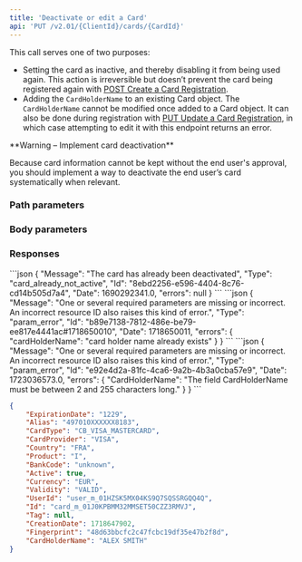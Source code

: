 ```yaml
---
title: 'Deactivate or edit a Card'  
api: 'PUT /v2.01/{ClientId}/cards/{CardId}'  
---
```




This call serves one of two purposes:
- Setting the card as inactive, and thereby disabling it from being used again. This action is irreversible but doesn’t prevent the card being registered again with [POST Create a Card Registration](/api-reference/card-registrations/create-card-registration).
- Adding the `CardHolderName` to an existing Card object. The `CardHolderName` cannot be modified once added to a Card object. It can also be done during registration with [PUT Update a Card Registration](/api-reference/card-registrations/update-card-registration), in which case attempting to edit it with this endpoint returns an error.

<Warning>  
**Warning – Implement card deactivation** 
  
Because card information cannot be kept without the end user's approval, you should implement a way to deactivate the end user’s card systematically when relevant.  
</Warning>  

### Path parameters  

<CardId1 />  

### Body parameters  

<Active1 />  

<CardHolderName1 />

### Responses  

<Accordion title="200">  

<ExpirationDate1Response />  

<AliasResponse />  

<CardType1Response />  

<CardProviderResponse />  

<Country4Response />  

<ProductResponse />  

<BankCodeResponse />  

<Active2Response />  

<Currency2Response />  

<ValidityResponse />  

<UserIdResponse />  

<Id4Response />  

<Tag6Response />  

<FingerprintResponse />

<CardHolderNameResponse/>

</Accordion>

<AccordionGroup>
<Accordion title="400 - Card is already deactivated">
```json
{
    "Message": "The card has already been deactivated",
    "Type": "card_already_not_active",
    "Id": "8ebd2256-e596-4404-8c76-cd14b505d7a4",
    "Date": 1690292341.0,
    "errors": null
}  
 ```  
</Accordion>  

<Accordion title="400 - CardHolderName cannot be modified once added">
```json 
{
    "Message": "One or several required parameters are missing or incorrect. An incorrect resource ID also raises this kind of error.",
    "Type": "param_error",
    "Id": "b89e7138-7812-486e-be79-ee817e4441ac#1718650010",
    "Date": 1718650011,
    "errors": {
        "cardHolderName": "card holder name already exists"
    }
}
```
</Accordion>

<Accordion title="400 - CardHolderName must be between 2 and 255 characters long">
```json 
{
    "Message": "One or several required parameters are missing or incorrect. An incorrect resource ID also raises this kind of error.",
    "Type": "param_error",
    "Id": "e92e4d2a-81fc-4ca6-9a2b-4b3a0cba57e9",
    "Date": 1723036573.0,
    "errors": {
        "CardHolderName": "The field CardHolderName must be between 2 and 255 characters long."
    }
}
```
</Accordion>
</AccordionGroup>


<ResponseExample>  

```json 200  
{
    "ExpirationDate": "1229",
    "Alias": "497010XXXXXX8183",
    "CardType": "CB_VISA_MASTERCARD",
    "CardProvider": "VISA",
    "Country": "FRA",
    "Product": "I",
    "BankCode": "unknown",
    "Active": true,
    "Currency": "EUR",
    "Validity": "VALID",
    "UserId": "user_m_01HZSK5MX04KS9Q7SQSSRGQQ4Q",
    "Id": "card_m_01J0KPBMM32MMSET50CZZ3RMVJ",
    "Tag": null,
    "CreationDate": 1718647902,
    "Fingerprint": "48d63bbcfc2c47fcbc19df35e47b2f8d",
    "CardHolderName": "ALEX SMITH"
}
 ```  


</ResponseExample>  

<RequestExample>  
    <RestDeactivateCard />
    <PhpDeactivateCard />
    <NodeDeactivateCard />
    <RubyDeactivateCard />
    <JavaDeactivateCard />
    <PythonDeactivateCard />
    <NetDeactivateCard />
</RequestExample>